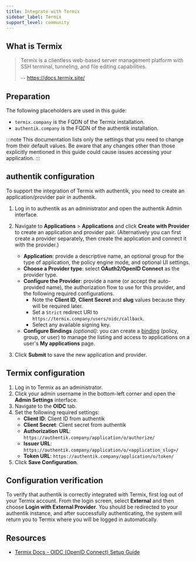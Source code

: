 ```yaml
---
title: Integrate with Termix
sidebar_label: Termix
support_level: community
---
```


## What is Termix

> Termix is a clientless web-based server management platform with SSH terminal, tunneling, and file editing capabilities.
>
> -- https://docs.termix.site/

## Preparation

The following placeholders are used in this guide:

- `termix.company` is the FQDN of the Termix installation.
- `authentik.company` is the FQDN of the authentik installation.

:::note
This documentation lists only the settings that you need to change from their default values. Be aware that any changes other than those explicitly mentioned in this guide could cause issues accessing your application.
:::

## authentik configuration

To support the integration of Termix with authentik, you need to create an application/provider pair in authentik.

1. Log in to authentik as an administrator and open the authentik Admin interface.
2. Navigate to **Applications** > **Applications** and click **Create with Provider** to create an application and provider pair. (Alternatively you can first create a provider separately, then create the application and connect it with the provider.)
    - **Application**: provide a descriptive name, an optional group for the type of application, the policy engine mode, and optional UI settings.
    - **Choose a Provider type**: select **OAuth2/OpenID Connect** as the provider type.
    - **Configure the Provider**: provide a name (or accept the auto-provided name), the authorization flow to use for this provider, and the following required configurations.
        - Note the **Client ID**, **Client Secret** and **slug** values because they will be required later.
        - Set a `Strict` redirect URI to `https://termix.company/users/oidc/callback`.
        - Select any available signing key.
    - **Configure Bindings** _(optional)_: you can create a [binding](/docs/add-secure-apps/flows-stages/bindings/) (policy, group, or user) to manage the listing and access to applications on a user's **My applications** page.

3. Click **Submit** to save the new application and provider.

## Termix configuration

1. Log in to Termix as an administrator.
2. Click your admin username in the bottom-left corner and open the **Admin Settings** interface.
3. Navigate to the **OIDC** tab.
4. Set the following required settings:
    - **Client ID**: Client ID from authentik
    - **Client Secret**: Client secret from authentik
    - **Authorization URL**: `https://authentik.company/application/o/authorize/`
    - **Issuer URL**: `https://authentik.company/application/o/<application_slug>/`
    - **Token URL**: `https://authentik.company/application/o/token/`
5. Click **Save Configuration**.

## Configuration verification

To verify that authentik is correctly integrated with Termix, first log out of your Termix account. From the login screen, select **External** and then choose **Login with External Provider**. You should be redirected to your authentik instance, and after successfully authenticating, the system will return you to Termix where you will be logged in automatically.

## Resources

- [Termix Docs - OIDC (OpenID Connect) Setup Guide](https://docs.termix.site/oidc)
